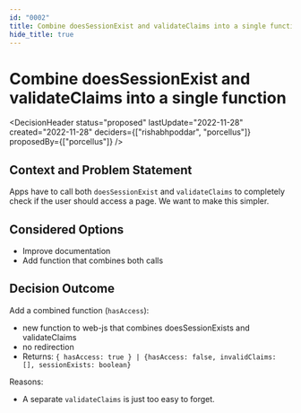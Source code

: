 ```yaml
---
id: "0002"
title: Combine doesSessionExist and validateClaims into a single function
hide_title: true
---
```



# Combine doesSessionExist and validateClaims into a single function

<DecisionHeader status="proposed" lastUpdate="2022-11-28" created="2022-11-28" deciders={["rishabhpoddar", "porcellus"]} proposedBy={["porcellus"]} />

## Context and Problem Statement

Apps have to call both `doesSessionExist` and `validateClaims` to completely check if the user should access a page. We want to make this simpler.

## Considered Options

* Improve documentation
* Add function that combines both calls

## Decision Outcome

Add a combined function (`hasAccess`):
- new function to web-js that combines doesSessionExists and validateClaims
- no redirection
- Returns: `{ hasAccess: true } | {hasAccess: false, invalidClaims: [], sessionExists: boolean}`

Reasons:
- A separate `validateClaims` is just too easy to forget.
